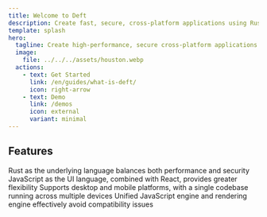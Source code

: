 ```yaml
---
title: Welcome to Deft
description: Create fast, secure, cross-platform applications using Rust and JavaScript.
template: splash
hero:
  tagline: Create high-performance, secure cross-platform applications.
  image:
    file: ../../../assets/houston.webp
  actions:
    - text: Get Started
      link: /en/guides/what-is-deft/
      icon: right-arrow
    - text: Demo
      link: /demos
      icon: external
      variant: minimal
---
```



## Features

<CardGrid>
	<Card title="Efficient & Secure" icon="rocket">
        Rust as the underlying language balances both performance and security
	</Card>
	<Card title="Flexible" icon="seti:javascript">
        JavaScript as the UI language, combined with React, provides greater flexibility
	</Card>
	<Card title="Cross-Platform" icon="laptop">
        Supports desktop and mobile platforms, with a single codebase running across multiple devices
	</Card>
	<Card title="Consistent" icon="sun">
        Unified JavaScript engine and rendering engine effectively avoid compatibility issues
	</Card>
</CardGrid>

